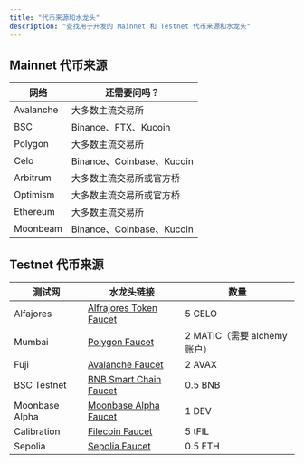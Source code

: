 ```yaml
---
title: "代币来源和水龙头"
description: "查找用于开发的 Mainnet 和 Testnet 代币来源和水龙头"
---
```


## Mainnet 代币来源

| 网络      | 还需要问吗？                 |
| --------- | ---------------------------- |
| Avalanche | 大多数主流交易所             |
| BSC       | Binance、FTX、Kucoin         |
| Polygon   | 大多数主流交易所             |
| Celo      | Binance、Coinbase、Kucoin    |
| Arbitrum  | 大多数主流交易所或官方桥     |
| Optimism  | 大多数主流交易所或官方桥     |
| Ethereum  | 大多数主流交易所             |
| Moonbeam  | Binance、Coinbase、Kucoin    |

## Testnet 代币来源

| 测试网         | 水龙头链接                                                                    | 数量                         |
| -------------- | ----------------------------------------------------------------------------- | ---------------------------- |
| Alfajores      | [Alfrajores Token Faucet](https://faucet.celo.org/)                           | 5 CELO                       |
| Mumbai         | [Polygon Faucet](https://faucet.polygon.technology/)                          | 2 MATIC（需要 alchemy 账户） |
| Fuji           | [Avalanche Faucet](https://core.app/tools/testnet-faucet/)                    | 2 AVAX                       |
| BSC Testnet    | [BNB Smart Chain Faucet](https://testnet.bnbchain.org/faucet-smart)           | 0.5 BNB                      |
| Moonbase Alpha | [Moonbase Alpha Faucet](https://apps.moonbeam.network/moonbase-alpha/faucet/) | 1 DEV                        |
| Calibration    | [Filecoin Faucet](https://faucet.calibnet.chainsafe-fil.io/)                  | 5 tFIL                       |
| Sepolia        | [Sepolia Faucet](https://sepoliafaucet.com/)                                  | 0.5 ETH                      |

